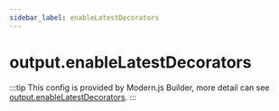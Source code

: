 ```yaml
---
sidebar_label: enableLatestDecorators
---
```


# output.enableLatestDecorators

:::tip
This config is provided by Modern.js Builder, more detail can see [output.enableLatestDecorators](https://modernjs.dev/builder/en/api/config-output.html#outputenablelatestdecorators).
:::


<Main />
